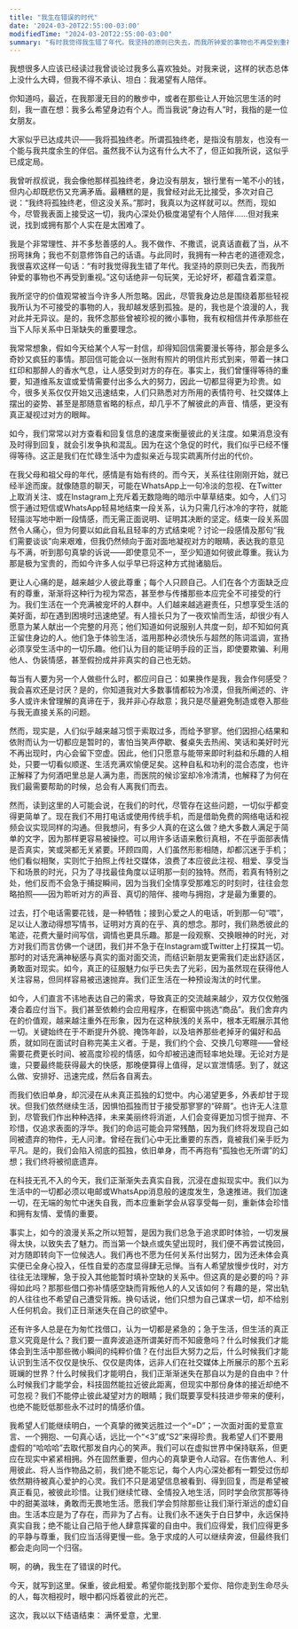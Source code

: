 ```yaml
---
title: "我生在错误的时代"
date: '2024-03-20T22:55:00-03:00'
modifiedTime: "2024-03-20T22:55:00-03:00"
summary: "有时我觉得我生错了年代。我坚持的原则已失去，而我所钟爱的事物也不再受到重视。"
---
```


我想很多人应该已经读过我曾谈论过我多么喜欢独处。对我来说，这样的状态总体上没什么大碍，但我不得不承认、坦白：我渴望有人陪伴。

你知道吗，最近，在我那漫无目的的散步中，或者在那些让人开始沉思生活的时刻，我一直在想：我多么希望身边有个人。而当我说“身边有人”时，我指的是一位女朋友。

大家似乎已达成共识——我将孤独终老。所谓孤独终老，是指没有朋友，也没有一个能与我共度余生的伴侣。虽然我不认为这有什么大不了，但正如我所说，这似乎已成定局。

我曾听叔叔说，我会像他那样孤独终老，身边没有朋友，银行里有一笔不小的钱，但内心却既悲伤又充满矛盾。最糟糕的是，我曾经对此无比接受，多次对自己说：“我终将孤独终老，但这没关系。”那时，我真以为这样就可以。然而，现如今，尽管我表面上接受这一切，我内心深处仍极度渴望有个人陪伴……但对我来说，找到或拥有那个人实在是太困难了。

我是个非常理性、并不多愁善感的人。我不做作、不撒谎，说真话直截了当，从不拐弯抹角；我也不刻意修饰自己的话语。与此同时，我拥有一种古老的道德观念，我很喜欢这样一句话：“有时我觉得我生错了年代。我坚持的原则已失去，而我所钟爱的事物也不再受到重视。”这句话绝非一句玩笑，无论好坏，都蕴含着深意。

我所坚守的价值观常被当今许多人所忽略。因此，尽管我身边总是围绕着那些轻视我所认为不可接受的事物的人，我却越发感到孤独。是的，我也是个浪漫的人，我对此并无异议。是的，我怀念那些曾被珍视的微小事物，我有权相信并传承那些在当下人际关系中日渐缺失的重要理念。

我常常想象，假如今天给某个人写一封信，却得知回信需要漫长等待，那会是多么奇妙又疯狂的事情。那回信可能会以一张附有照片的明信片形式到来，带着一抹口红印和那醉人的香水气息，让人感受到对方的存在。事实上，我们曾懂得等待的重要，知道维系友谊或爱情需要付出多么大的努力，因此一切都显得更为珍贵。如今，很多关系仅仅开始又迅速结束，人们只熟悉对方所用的表情符号、社交媒体上摆出的姿势、甚至是那随意省略的标点，却几乎不了解彼此的声音、情感，更没有真正凝视过对方的眼眸。

如今，我们常常以对方查看和回复信息的速度来衡量彼此的关注度。如果消息没有及时得到回复，就会引发争执和混乱。因为在这个急促的时代，我们似乎已经不懂得等待。这正是我们在忙碌生活中为虚拟亲近与现实疏离所付出的代价。

在我父母和祖父母的年代，感情是有始有终的。而今天，关系往往刚刚开始，就已经半途而废。就像随意的聊天，可能在WhatsApp上一句冷淡的忽视、在Twitter上取消关注、或在Instagram上充斥着无数隐晦的暗示中草草结束。如今，人们习惯于通过短信或WhatsApp轻易地结束一段关系，认为只需几行冰冷的字符，就能轻描淡写地中断一段情感，而无需正面说明、证明其决断的坚定。结束一段关系固然令人痛心，但为何要以如此自私且轻率的方式结束呢？讨论一段感情及那句“我们需要谈谈”向来艰难，但我仍然倾向于面对面地凝视对方的眼睛，表达我的意见与不满，听到那句真挚的诉说——即使意见不一，至少知道如何彼此尊重。我认为那是极为宝贵的，而如今许多人似乎早已将这种方式抛诸脑后。

更让人心痛的是，越来越少人彼此尊重；每个人只顾自己。人们在各个方面缺乏应有的尊重，渐渐将这种行为视为常态，甚至参与传播那些本应完全不可接受的行为。我们生活在一个充满被宠坏的人群中。人们越来越逃避责任，只想享受生活的美好面，却在遇到困境时迅速绝望。有人擅长只为了一夜欢愉而生活，却很少有人愿意为某人献出一个完整的月亮；他们知道如何说服别人共度一刻，却不知如何真正留住身边的人。他们急于体验生活，滥用那种必须快乐与超然的陈词滥调，宣扬必须享受生活中的一切乐趣。他们认为目的能证明手段的正当，即使要欺骗、利用他人、伪装情感，甚至假扮成并非真实的自己也无妨。

每当有人要为另一个人做些什么时，都应问自己：如果换作是我，我会作何感受？我会喜欢还是讨厌？是的，你知道我对大多数事情都较为冷漠，但我所阐述的、许多人或许未曾理解的真谛在于，我并非心存敌意；我只是尽量避免制造或卷入那些与我无直接关系的问题。

然而，现实是，人们似乎越来越习惯于索取过多，而给予寥寥。他们因担心结果和依附而认为一切都应是暂时的，害怕当笑声停歇、餐桌失去热闹、笑话和美好时光不再出现时，内心会留下空虚。因此，他们只愿意与能带来即时利益和乐趣的人相处，只要一切看似顺遂、生活充满欢愉便足矣。这种自私和功利的混合态度，也许正解释了为何酒吧里总是人满为患，而医院的候诊室却冷冷清清，也解释了为何在我们最需要帮助的时候，总会有人离我们而去。

然而，读到这里的人可能会说，在我们的时代，尽管存在这些问题，一切似乎都变得更简单了。现在我们不用打电话或使用传统手机，而是借助免费的网络电话和视频会议实现同样的沟通。但我想问，有多少人真的在这么做？绝大多数人满足于简单的文字，因为那样更容易被操控。可以用许多话语来敷衍真相，不在乎面部表情是否真实，笑或哭都无关紧要。环顾四周，人们虽然形影相随，却都沉迷于手机；他们看似相聚，实则忙于拍照上传社交媒体，浪费了本应彼此注视、相爱、享受当下和场景的时光，只为了寻找最佳角度以证明那一刻的独特。然而，若真有特别之处，他们反而不会急于捕捉瞬间，因为当我们全情享受那难忘的时刻时，往往会忽略拍照——因为聆听对方的声音、真切的陪伴、接吻与拥抱，才是最为重要的。

过去，打个电话需要花钱，是一种牺牲；接到心爱之人的电话，听到那一句“喂”，足以让人激动得想写情书，证明对方真的在乎、真的想念。那时，我们熟悉彼此的笔迹，花费大量时间写信，调情也更具乐趣。那是一段观察、交换眼神的时光，对方对我们而言仿佛一个谜团，我们并不急于在Instagram或Twitter上打探其一切。那时的对话充满神秘感与真实的面对面交流，而结识新朋友更需我们走出舒适区，勇敢面对现实。如今，真正的征服魅力似乎已失去了光彩，因为虽然现在获得他人关注容易，但同样容易被迅速抛弃。我们正生活在一种预设淘汰的时代里。

如今，人们直言不讳地表达自己的需求，导致真正的交流越来越少，双方仅仅勉强凑合着应付当下。我们甚至依赖约会应用程序，在橱窗中挑选“商品”。我们舍弃内在的价值观，越来越注重外在形象，因为在这种肤浅的关系中，根本无暇展示其他一切。关键始终在于不断提升外貌、掩饰年龄，以及培养那些老掉牙的偏好和品质，就如同在面试时自称完美主义者。于是，我们约个会、交换几句寒暄——曾经需要花费更长时间、被高度珍视的情感，如今却被迅速而轻率地处理。无论对方是谁，只要最终能获得最大的快感，那晚便算得上值得，足以宣泄情感。到了，就这么做、安排好、迅速完成，然后各自离去。

而我们依旧单身，却沉浸在从未真正孤独的幻觉中。内心渴望更多，外表却甘于现状。但我们依然继续生活，因惧怕孤独而甘于接受那寥寥的“碎屑”。也许无人注意到，尽管我们作出种种选择，未来美丽终将消逝，人们会变得更加习惯于抛弃、不珍惜，仅追求表面的浮华。我们的命运可能会异常残酷，因为我们终将发现自己如同被遗弃的物件，无人问津。曾经在我们心中无比重要的东西，竟被我们亲手贬为平凡。是的，我们会陷入彻底的孤独，依旧单身，而不再抱有“孤独也无所谓”的幻想；我们终将被彻底遗弃。

在科技无孔不入的今天，我们正渐渐失去真实自我，沉浸在虚拟现实中。我们以为生活中的一切都必须以电邮或WhatsApp消息般的速度发生，急速推进。我们加速一切，在无端的匆忙中迷失自我，而本应重新学会从容享受每一刻，重新体会珍惜和拥有友情、爱情的重要。

事实上，如今的浪漫关系之所以短暂，是因为我们总急于追求即时体验，一切发展得太快，以致失去了魅力。而当第一个缺点或失望出现时，我们便不再尝试挽回，对方随即转向下一位候选人。我们再也不愿为任何关系付出努力，因为还未体会真实便已全身心投入，任性自爱的态度显得肆无忌惮。当有人希望放慢步伐时，对方往往无法理解，急于投入其他能暂时填补空缺的关系中。但这真的是必要的吗？非得如此吗？那那些借口弥补情感空缺而背叛他人的人又该如何？有趣的是，常出轨的人往往也不希望自己遭受背叛。换句话说，他们只想为自己谋求一切，却不给别人任何机会。我们正日渐迷失在自己的欲望中。

还有许多人总是在为匆忙找借口，认为一切都是紧急的；急于生活，但生活的真正意义究竟是什么？我们要一直奔波追逐所谓美好而不知疲惫吗？什么时候我们才能体会到生活中那些微小瞬间的纯粹价值？在付出巨大努力之后，什么时候我们才能认识到生活不仅仅是快乐、仅仅是肉体，远非人们在社交媒体上所展示的那个五彩斑斓的世界？什么时候我们才能明白，我们正渐渐迷失在那自以为是的自由中？什么时候我们才能学会，科技固然能拉近彼此距离，但现实中那份身体的接近却绝不可忽视？我们不能停止彼此凝望对方的眼睛；我们既要享受科技进步带来的便利，也绝不能贬低那些永不过时的情感价值。

我希望人们能继续明白，一个真挚的微笑远胜过一个“=D”；一次面对面的爱意宣言、一个拥抱、一句真心话，远比一个“<3”或“S2”来得珍贵。我希望人们不要用虚假的“哈哈哈”去取代那发自内心的笑声。我们可以在虚拟世界中保持联系，但更应在现实中紧紧相拥。外在固然重要，但内心的真挚更令人动容。在伤害他人、利用彼此、将人当作物品之前，我们绝不能忘记，每个人内心深处都有一颗受过伤却依然期待被真心爱护的心灵。我们不只是渴望信息被看到、得到回复，而是希望被真正看见，被彼此珍惜。让我们继续忙碌、全情投入地生活，同时学会欣赏那等待中的甜美滋味，勇敢而无畏地生活。愿我们学会剪除那些让我们渐行渐远的虚幻自由。生活本应是为了存在，而非为了占有。让我们永不迷失于白日梦中，永远保持真实自我；绝不能让自己陷于他人肆意挥霍的自由中。我们应得爱，我们应得更多的平静与尊重，我们应当活得更慢一些。急于求成的人可以继续奔波，但最终我们都会走向同一个归宿。

啊，的确，我生在了错误的时代。

今天，就写到这里。保重，彼此相爱。希望你能找到那个爱你、陪你走到生命尽头的人，每次相视时，眼中都闪烁着彼此的光芒。

这次，我以以下结语结束：
满怀爱意，尤里.

